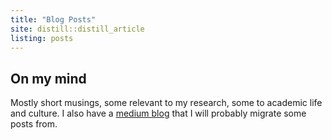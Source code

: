 ```yaml
---
title: "Blog Posts"
site: distill::distill_article
listing: posts
---
```


## On my mind

Mostly short musings, some relevant to my research, some to academic life and culture. I also have a [medium blog](https://medium.com/@sam_d_parsons) that I will probably migrate some posts from. 

